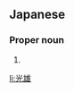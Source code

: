 ==Japanese==
{{ja-kanjitab|みつ|お}}

===Proper noun===
{{ja-pos|みつお|proper}}

# {{given name|male|lang=ja|sort=みつお}}

[[li:光雄]]